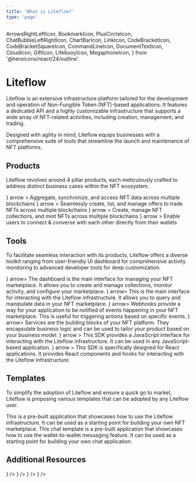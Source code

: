 ```yaml
---
title: 'What is Liteflow?'
type: 'page'
---
```


  ArrowsRightLeftIcon,
  BookmarkIcon,
  PlusCircleIcon,
  ChatBubbleLeftRightIcon,
  ChartBarIcon,
  LinkIcon,
  CodeBracketIcon,
  CodeBracketSquareIcon,
  CommandLineIcon,
  DocumentTextIcon,
  CloudIcon,
  GiftIcon,
  LifebuoyIcon,
  MegaphoneIcon,
} from '@heroicons/react/24/outline'

<Bleed>

# Liteflow

Liteflow is an extensive infrastructure platform tailored for the development and operation of Non-Fungible Token (NFT)-based applications. It features a dedicated API and a highly customizable infrastructure that supports a wide array of NFT-related activities, including creation, management, and trading.

Designed with agility in mind, Liteflow equips businesses with a comprehensive suite of tools that streamline the launch and maintenance of NFT platforms.

## Products

Liteflow revolves around 4 pillar products, each meticulously crafted to address distinct business cases within the NFT ecosystem.

<Cards num="2">
  <Card
    href="/products/nft-data"
    title="NFT Data"
    icon={<BookmarkIcon />}
    arrow
  >
    Aggregate, synchronize, and access NFT data across multiple blockchains
  </Card>
  <Card
    href="/products/nft-exchange"
    title="NFT Exchange"
    icon={<ArrowsRightLeftIcon />}
    arrow
  >
    Seamlessly create, list, and manage offers to trade NFTs across multiple blockchains
  </Card>
  <Card
    href="/products/nft-collection"
    title="Collection & NFT Minting"
    icon={<PlusCircleIcon />}
    arrow
  >
    Create, manage NFT collections, and mint NFTs across multiple blockchains

  </Card>
  <Card
    href="/products/wallet-to-wallet-messaging"
    title="Wallet-to-Wallet Messaging"
    icon={<ChatBubbleLeftRightIcon />}
    arrow
  >
    Enable users to connect & converse with each other directly from their wallets
  </Card>
</Cards>

## Tools

To facilitate seamless interaction with its products, Liteflow offers a diverse toolkit ranging from user-friendly UI dashboard for comprehensive activity monitoring to advanced developer tools for deep customization.

<Cards num="3">
  <Card href="/tools/dashboard" title="Dashboard" icon={<ChartBarIcon />} arrow>
    The dashboard is the main interface for managing your NFT marketplace. It
    allows you to create and manage collections, monitor activity, and configure
    your marketplace.
  </Card>
  <Card href="/tools/graphql-api" title="GraphQL API" icon={<LinkIcon />} arrow>
    This is the main interface for interacting with the Liteflow infrastructure.
    It allows you to query and manipulate data in your NFT marketplace.
  </Card>
  <Card href="/tools/webhook" title="Webhook" icon={<CommandLineIcon />} arrow>
    Webhooks provide a way for your application to be notified of events
    happening in your NFT marketplace. This is useful for triggering actions
    based on specific events.
  </Card>
  <Card href="/tools/service" title="Service" icon={<CloudIcon />} arrow>
    Services are the building blocks of your NFT platform. They encapsulate
    business logic and can be used to tailor your product based on your business
    model.
  </Card>
  <Card
    href="/tools/sdk-core"
    title="SDK Javascript"
    icon={<CodeBracketIcon />}
    arrow
  >
    This SDK provides a JavaScript interface for interacting with the Liteflow
    infrastructure. It can be used in any JavaScript-based application.
  </Card>
  <Card
    href="/tools/sdk-react"
    title="SDK React"
    icon={<CodeBracketSquareIcon />}
    arrow
  >
    This SDK is specifically designed for React applications. It provides React
    components and hooks for interacting with the Liteflow infrastructure.
  </Card>
</Cards>

## Templates

To simplify the adoption of Liteflow and ensure a quick go to market, Liteflow is proposing various templates that can be adopted by any Liteflow user.

<Cards num="3">
  <Card href="/templates/marketplace" title="Marketplace" arrow>
    This is a pre-built application that showcases how to use the Liteflow
    infrastructure. It can be used as a starting point for building your own NFT
    marketplace.
  </Card>
  <Card href="/templates/chat" title="Chat" arrow>
    This chat template is a pre-built application that showcases how to use the
    wallet-to-wallet messaging feature. It can be used as a starting point for
    building your own chat application.
  </Card>
</Cards>

## Additional Resources

<Cards num="2">
  <Card
    href="https://liteflow.canny.io/feedback"
    title="Feedback"
    arrow
    icon={<MegaphoneIcon />}
  />
  <Card
    href="https://liteflow.canny.io/changelog"
    title="Changelog"
    arrow
    icon={<DocumentTextIcon />}
  />
  <Card
    href="https://meetings.hubspot.com/aestebe"
    title="Request a Demo"
    arrow
    icon={<GiftIcon />}
  />
  <Card
    href="https://share.hsforms.com/1auOfCTXYSGSqjoNNpmjy1Acjga0"
    title="Support"
    arrow
    icon={<LifebuoyIcon />}
  />
</Cards>

</Bleed>

